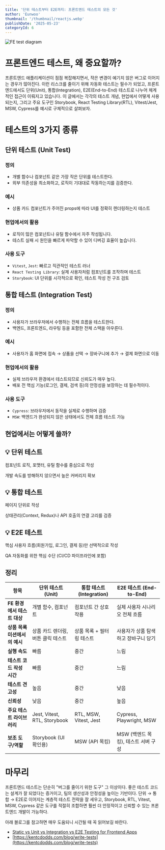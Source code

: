 ```yaml
---
title: '단위 테스트부터 E2E까지: 프론트엔드 테스트의 모든 것'
author: 'Eunwoo'
thumbnail: '/thumbnail/reactjs.webp'
publishDate: '2025-05-23'
categoryId: 6
---
```


![FE test diagram](https://miro.medium.com/v2/resize:fit:1400/format:webp/1*pwaKYTv5emM7ctxuj6RAKg.png)

# 프론트엔드 테스트, 왜 중요할까?

프론트엔드 애플리케이션이 점점 복잡해지면서, 작은 변경이 예기치 않은 버그로 이어지는 경우가 많아진다. 이런 리스크를 줄이기 위해 자동화 테스트는 필수가 되었고, 프론트엔드에서도 단위(Unit), 통합(Integration), E2E(End-to-End) 테스트로 나누어 체계적인 접근이 이뤄지고 있습니다. 이 글에서는 각각의 테스트 개념, 현업에서 어떻게 사용되는지, 그리고 주요 도구인 Storybook, React Testing Library(RTL), Vitest/Jest, MSW, Cypress를 예시로 구체적으로 살펴보자.

# 테스트의 3가지 종류

## 단위 테스트 (Unit Test)

### 정의

- 개별 함수나 컴포넌트 같은 가장 작은 단위를 테스트한다.
- 외부 의존성을 최소화하고, 로직이 기대대로 작동하는지를 검증한다.

### 예시

- 상품 카드 컴포넌트가 주어진 props에 따라 UI를 정확히 렌더링하는지 테스트

### 현업에서의 활용

- 로직이 많은 컴포넌트나 유틸 함수에서 자주 작성됩니다.
- 테스트 실패 시 원인을 빠르게 파악할 수 있어 디버깅 효율이 높습니다.

### 사용 도구

- `Vitest`, `Jest`: 빠르고 직관적인 테스트 러너
- `React Testing Library`: 실제 사용자처럼 컴포넌트를 조작하며 테스트
- `Storybook`: UI 단위를 시각적으로 확인, 테스트 작성 전 구조 검토

## 통합 테스트 (Integration Test)

### 정의

- 사용자가 브라우저에서 수행하는 전체 흐름을 테스트한다.
- 백엔드, 프론트엔드, 라우팅 등을 포함한 전체 스택을 아우른다.

### 예시

- 사용자가 홈 화면에 접속 → 상품을 선택 → 장바구니에 추가 → 결제 화면으로 이동

### 현업에서의 활용

- 실제 브라우저 환경에서 테스트되므로 신뢰도가 매우 높다.
- 배포 전 핵심 기능(로그인, 결제, 검색 등)의 안정성을 보장하는 데 필수적이다.

### 사용 도구

- `Cypress`: 브라우저에서 동작을 실제로 수행하며 검증
- `MSW`: 백엔드가 완성되지 않은 상태에서도 전체 흐름 테스트 가능

## 현업에서는 어떻게 쓸까?

## 💡 단위 테스트

컴포넌트 로직, 포맷터, 유틸 함수를 중심으로 작성

개발 속도를 방해하지 않으면서 높은 커버리지 확보

## 💡 통합 테스트

페이지 단위로 작성

상태관리(Context, Redux)나 API 호출의 연결 고리를 검증

## 💡 E2E 테스트

핵심 사용자 흐름(회원가입, 로그인, 결제 등)만 선택적으로 작성

QA 자동화를 위한 핵심 수단 (CI/CD 파이프라인에 포함)

## 정리

| 항목                          | 단위 테스트 (Unit)                 | 통합 테스트 (Integration) | E2E 테스트 (End-to-End)              |
| ----------------------------- | ---------------------------------- | ------------------------- | ------------------------------------ |
| **FE 환경에서 테스트 대상**   | 개별 함수, 컴포넌트                | 컴포넌트 간 상호작용      | 실제 사용자 시나리오 전체 흐름       |
| **상품 목록 미션에서의 예시** | 상품 카드 렌더링, 버튼 클릭 테스트 | 상품 목록 + 필터링 테스트 | 사용자가 상품 탐색하고 장바구니 담기 |
| **실행 속도**                 | 빠름                               | 중간                      | 느림                                 |
| **테스트 코드 작성 시간**     | 빠름                               | 중간                      | 느림                                 |
| **테스트 견고성**             | 높음                               | 중간                      | 낮음                                 |
| **신뢰성**                    | 낮음                               | 중간                      | 높음                                 |
| **주요 테스트 라이브러리**    | Jest, Vitest, RTL, Storybook       | RTL, MSW, Vitest, Jest    | Cypress, Playwright, MSW             |
| **보조 도구/역할**            | Storybook (UI 확인용)              | MSW (API 목킹)            | MSW (백엔드 목킹), 테스트 서버 구성  |

# 마무리

프론트엔드 테스트는 단순히 "버그를 줄이기 위한 도구" 그 이상이다. 좋은 테스트 코드는 설계가 잘 되었다는 증거이고, 팀의 생산성과 안정성을 높이는 기반이다. 단위 → 통합 → E2E로 이어지는 계층적 테스트 전략을 잘 세우고, Storybook, RTL, Vitest, MSW, Cypress 같은 도구를 적절히 조합하면 훨씬 더 안정적이고 신뢰할 수 있는 프론트엔드 개발이 가능하다.

아래 블로그를 참고하면 매우 도움되니 시간될 때 꼭 읽어보길 바란다.

- [Static vs Unit vs Integration vs E2E Testing for Frontend Apps](https://kentcdodds.com/blog/static-vs-unit-vs-integration-vs-e2e-tests)
- [https://kentcdodds.com/blog/write-tests](https://kentcdodds.com/blog/write-tests)
